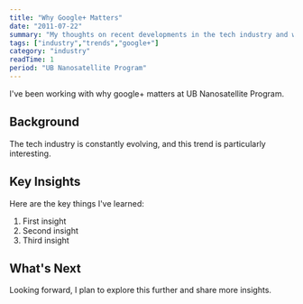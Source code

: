 ```yaml
---
title: "Why Google+ Matters"
date: "2011-07-22"
summary: "My thoughts on recent developments in the tech industry and what they mean for developers."
tags: ["industry","trends","google+"]
category: "industry"
readTime: 1
period: "UB Nanosatellite Program"
---
```


I've been working with why google+ matters at UB Nanosatellite Program.

## Background

The tech industry is constantly evolving, and this trend is particularly interesting.

## Key Insights

Here are the key things I've learned:

1. First insight
2. Second insight
3. Third insight

## What's Next

Looking forward, I plan to explore this further and share more insights.

